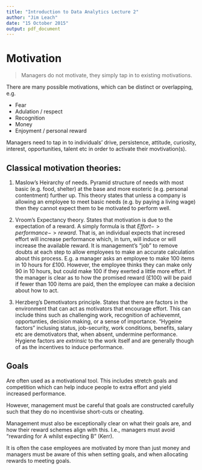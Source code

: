 ```yaml
---
title: "Introduction to Data Analytics Lecture 2"
author: "Jim Leach"
date: "15 October 2015"
output: pdf_document
---
```


# Motivation

> Managers do not motivate, they simply tap in to existing motivations.

There are many possible motivations, which can be distinct or overlapping, e.g.

* Fear
* Adulation / respect
* Recognition
* Money
* Enjoyment / personal reward

Managers need to tap in to individuals' drive, persistence, attitude, curiosity, interest, opportunities, talent etc in order to activate their movtivation(s).

## Classical motivation theories:

1. Maslow's Heirarchy of needs. Pyramid structure of needs with most basic (e.g. food, shelter) at the base and more esoteric (e.g. personal contentment) further up. This theory states that unless a company is allowing an employee to meet basic needs (e.g. by paying a living wage) then they cannot expect them to be motivated to perform well.

2. Vroom's Expectancy theory. States that motivation is due to the expectation of a reward. A simply formula is that $Effort -> performance -> reward$. That is, an individual expects that incresed effort will increase performance which, in turn, will induce or will increase the available reward. It is management's "job" to remove doubts at each step to allow employees to make an accurate calculation about this process. E.g. a manager asks an employee to make 100 items in 10 hours for £100. However, the employee thinks they can make only 90 in 10 hours, but could make 100 if they exerted a little more effort. If the manager is clear as to how the promised reward (£100) will be paid if fewer than 100 items are paid, then the employee can make a decision about how to act.

3. Herzberg's Demotivators principle. States that there are factors in the environment that can act as motivators that encourage effort. This can include thins such as challenging work, recognition of achievemnt, opportunties, decision making, or a sense of importance. "Hygeine factors" inclusing status, job-security, work conditions, benefits, salary etc are demotivators that, when absent, undermine performance. Hygiene factors are _extrinsic_ to the work itself and are generally though of as the incentives to induce performance.

## Goals

Are often used as a motivational tool. This includes stretch goals and competition which can help induce people to extra effort and yield increased performance. 

However, management must be careful that goals are constructed carefully such that they do no incentivise short-cuts or cheating.

Management must also be exceptionally clear on what their goals are, and how their reward schemes align with this. I.e., managers must avoid "rewarding for A whilst expecting B" (Kerr).

It is often the case employees are motivated by more than just money and managers must be aware of this when setting goals, and when allocating rewards to meeting goals.